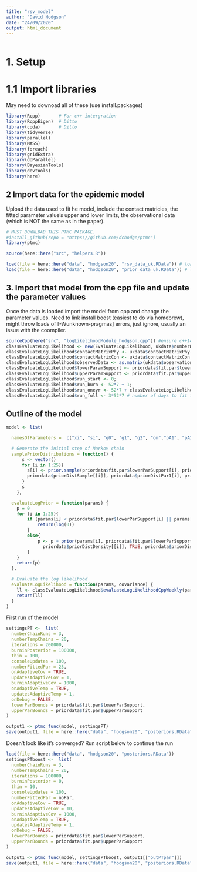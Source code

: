 ```yaml
---
title: "rsv_model"
author: "David Hodgson"
date: "24/09/2020"
output: html_document
---
```


```r

```

# 1. Setup 
# 1.1 Import libraries
May need to downoad all of these (use install.packages)
```r

library(Rcpp)       # For c++ intergration
library(RcppEigen)  # Ditto
library(coda)       # Ditto
library(tidyverse)
library(parallel)
library(MASS)
library(foreach)
library(gridExtra)
library(doParallel)
library(BayesianTools)
library(devtools)
library(here)

```


## 2 Import data for the epidemic model 
Upload the data used to fit he model, include the contact matricies, the fitted parameter value's upper and lower limits, the observational data (which is NOT the same as in the paper).
```r

# MUST DOWNLOAD THIS PTMC PACKAGE.
#install_github(repo = "https://github.com/dchodge/ptmc")
library(ptmc)

source(here::here("src", "helpers.R"))

load(file = here::here("data", "hodgson20", "rsv_data_uk.RData")) # loads ukdata
load(file = here::here("data", "hodgson20", "prior_data_uk.RData")) # loads priordata

```

## 3. Import that model from the cpp file and update the parameter values 
Once the data is loaded import the model from cpp and change the parameter values.
Need to link install boost (easiest to do via homebrew), might throw loads of [-Wunknown-pragmas] errors, just ignore, usually an issue with the coompiler.
```r

sourceCpp(here("src", "logLikelihoodModule_hodgson.cpp")) #ensure c++14 is enabled
classEvaluateLogLikelihood <- new(EvaluateLogLikelihood, ukdata$numberDailyLiveBirths, ukdata$population, ukdata$ageGroupBoundary) # Calls class
classEvaluateLogLikelihood$contactMatrixPhy <- ukdata$contactMatrixPhy
classEvaluateLogLikelihood$contactMatrixCon <- ukdata$contactMatrixCon
classEvaluateLogLikelihood$observedData <- as.matrix(ukdata$observationalData)
classEvaluateLogLikelihood$lowerParamSupport <- priordata$fit.par$lowerParSupport
classEvaluateLogLikelihood$upperParamSupport <- priordata$fit.par$upperParSupport
classEvaluateLogLikelihood$run_start <- 0;
classEvaluateLogLikelihood$run_burn <- 52*7 + 1;
classEvaluateLogLikelihood$run_oneyr <- 52*7 + classEvaluateLogLikelihood$run_burn;
classEvaluateLogLikelihood$run_full <- 3*52*7 # number of days to fit the data and model to

```


## Outline of the model

```r

model <- list(

  namesOfParameters =  c("xi", "si", "g0", "g1", "g2", "om","pA1", "pA2", "pA3", "pA4", "alpha_i", "d1", "d2", "d3", "phi", "qp", "qc", "b1", "psi", "c5ep1", "c5ep2","ep5", "ep6", "l1", "l2"),

  # Generate the initial step of Markov chain
  samplePriorDistributions = function() {
      s <- vector()
      for (i in 1:25){
        s[i] <- prior.sample(priordata$fit.par$lowerParSupport[i], priordata$fit.par$upperParSupport[i], 
        priordata$priorDistSample[[i]], priordata$priorDistPar1[i], priordata$priorDistPar2[i])
      }
      s
    },

  evaluateLogPrior = function(params) {
    p = 0
    for (i in 1:25){
        if (params[i] < priordata$fit.par$lowerParSupport[i] || params[i] > priordata$fit.par$upperParSupport[i]) {
            return(log(0))
        }
        else{
            p <- p + prior(params[i], priordata$fit.par$lowerParSupport[i], priordata$fit.par$upperParSupport[i], 
              priordata$priorDistDensity[[i]], TRUE, priordata$priorDistPar1[i], priordata$priorDistPar2[i])
        }
    }
    return(p)
  },

  # Evaluate the log likelihood
  evaluateLogLikelihood = function(params, covariance) {
    ll <- classEvaluateLogLikelihood$evaluateLogLikelihoodCppWeekly(params)
    return(ll)
  }
)

```

First run of the model

```r

settingsPT <-  list(
  numberChainRuns = 3,
  numberTempChains = 20,
  iterations = 200000,
  burninPosterior = 100000,
  thin = 100,
  consoleUpdates = 100,
  numberFittedPar = 25,
  onAdaptiveCov = TRUE,
  updatesAdaptiveCov = 1,
  burninAdaptiveCov = 1000,
  onAdaptiveTemp = TRUE,
  updatesAdaptiveTemp = 1,
  onDebug = FALSE,
  lowerParBounds = priordata$fit.par$lowerParSupport,
  upperParBounds = priordata$fit.par$upperParSupport
)

output1 <- ptmc_func(model, settingsPT)
save(output1, file = here::here("data", "hodgson20", "posteriors.RData"))

```


Doesn't look like it's converged? Run script below to continue the run

```r

load(file = here::here("data", "hodgson20", "posteriors.RData"))
settingsPTboost <-  list(
  numberChainRuns = 3,
  numberTempChains = 20,
  iterations = 100000,
  burninPosterior = 0,
  thin = 10,
  consoleUpdates = 100,
  numberFittedPar = noPar,
  onAdaptiveCov = TRUE,
  updatesAdaptiveCov = 10,
  burninAdaptiveCov = 1000,
  onAdaptiveTemp = TRUE,
  updatesAdaptiveTemp = 1,
  onDebug = FALSE,
  lowerParBounds = priordata$fit.par$lowerParSupport,
  upperParBounds = priordata$fit.par$upperParSupport
)

output1 <- ptmc_func(model, settingsPTboost, output1[["outPTpar"]])
save(output1, file = here::here("data", "hodgson20", "posteriors.RData"))

```